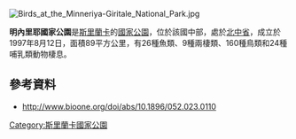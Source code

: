 [[Image:Birds_at_the_Minneriya-Giritale_National_Park.jpg|right]]
{{coord|7|58|44|N|80|50|56|E|display=title}}

'''明內里耶國家公園'''是[[斯里蘭卡|斯里蘭卡]]的[[國家公園|國家公園]]，位於該國中部，處於[[北中省_(斯里蘭卡)|北中省]]，成立於1997年8月12日，面積89平方公里，有26種魚類、9種兩棲類、160種鳥類和24種哺乳類動物棲息。

==參考資料==
* http://www.bioone.org/doi/abs/10.1896/052.023.0110

{{SriLanka-geo-stub}}
[[Category:斯里蘭卡國家公園|Category:斯里蘭卡國家公園]]